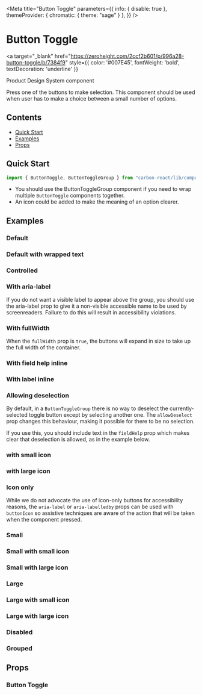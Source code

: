 

<Meta 
  title="Button Toggle"
  parameters={{
    info: { disable: true },
    themeProvider: { chromatic: { theme: "sage" } },
  }}
/>

# Button Toggle

<a
  target="_blank"
  href="https://zeroheight.com/2ccf2b601/p/996a28-button-toggle/b/7384f9"
  style={{ color: '#007E45', fontWeight: 'bold', textDecoration: 'underline' }}
>
  Product Design System component
</a>

Press one of the buttons to make selection. This component should be used when user has to make a choice between a small number of options.

## Contents

- [Quick Start](#quick-start)
- [Examples](#examples)
- [Props](#props)

## Quick Start

```javascript
import { ButtonToggle, ButtonToggleGroup } from "carbon-react/lib/components/button-toggle";
```

- You should use the <LinkTo kind="Button Toggle Group" story="default">ButtonToggleGroup component</LinkTo> if you need to wrap multiple `ButtonToggle` components together.
- An icon could be added to make the meaning of an option clearer.

## Examples

### Default

<Canvas>
  <Story name="default" story={stories.Default} />
</Canvas>

<Canvas>
  <Story name="default minor" story={stories.DefaultMinor} />
</Canvas>

### Default with wrapped text

<Canvas>
  <Story name="default with wrapped text" story={stories.DefaultWrappedText} />
</Canvas>

### Controlled

<Canvas>
  <Story name="controlled" story={groupStories.Controlled} />
</Canvas>

### With aria-label

If you do not want a visible label to appear above the group, you should use the aria-label prop to give it a non-visible
accessible name to be used by screenreaders. Failure to do this will result in accessibility violations.

<Canvas>
  <Story name="aria-label" story={groupStories.AriaLabel} />
</Canvas>

### With fullWidth

When the `fullWidth` prop is `true`, the buttons will expand in size to take up the full width of the container.

<Canvas>
  <Story name="fullWidth" story={groupStories.FullWidth} />
</Canvas>

### With field help inline

<Canvas>
  <Story name="fieldhelp inline" story={groupStories.FieldHelp} />
</Canvas>

### With label inline

<Canvas>
  <Story name="label inline" story={groupStories.LabelInline} />
</Canvas>

### Allowing deselection

By default, in a `ButtonToggleGroup` there is no way to deselect the currently-selected toggle button except by selecting another one.
The `allowDeselect` prop changes this behaviour, making it possible for there to be no selection.

If you use this, you should include text in the `fieldHelp` prop which makes clear that deselection is allowed, as in the example below.

<Canvas>
  <Story name="allowDeselect" story={groupStories.AllowDeselection} />
</Canvas>

### with small icon

<Canvas>
  <Story name="with small icon" story={stories.DefaultSmallIcon} />
</Canvas>

### with large icon

<Canvas>
  <Story name="with large icon" story={stories.DefaultLargeIcon} />
</Canvas>

### Icon only

While we do not advocate the use of icon-only buttons for accessibility reasons, the `aria-label` or `aria-labelledby` props can be used with `buttonIcon` so assistive techniques are aware of the action that will be taken when the component pressed.

<Canvas>
  <Story name="icon only" story={stories.iconOnly} />
</Canvas>

### Small

<Canvas>
  <Story name="small" story={stories.small} />
</Canvas>

### Small with small icon

<Canvas>
  <Story name="small with small icon" story={stories.smallSmallIcon} />
</Canvas>

### Small with large icon

<Canvas>
  <Story name="small with large icon" story={stories.smallLargeIcon} />
</Canvas>

### Large

<Canvas>
  <Story name="large" story={stories.large} />
</Canvas>

### Large with small icon

<Canvas>
  <Story name="large with small icon" story={stories.largeSmallIcon} />
</Canvas>

### Large with large icon

<Canvas>
  <Story name="large with large icon" story={stories.largeLargeIcon} />
</Canvas>

### Disabled

<Canvas>
  <Story name="disabled" story={stories.disabled} />
</Canvas>

### Grouped

<Canvas>
  <Story name="grouped" story={stories.grouped} />
</Canvas>

## Props

### Button Toggle

<ArgsTable of={ButtonToggle} />
